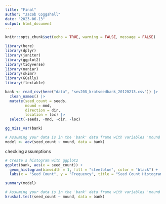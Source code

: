 ```yaml
---
title: "Final"
author: "Jacob Coggshall"
date: "2023-06-13"
output: html_document
---
```


```r
knitr::opts_chunk$set(echo = TRUE, warning = FALSE, message = FALSE)
```

```r
library(here)
library(dplyr)
library(janitor)
library(ggplot2)
library(tidyverse)
library(naniar)
library(skimr)
library(GGally)
library(flextable)
```

```r
bank <- read_csv(here("data", "sev208_kratseedbank_20120213.csv")) |>
  clean_names() |>
  mutate(seed_count = seeds,
         mound = mnd,
         direction = dir,
         location = loc) |>
  select(-seeds, -mnd, -dir, -loc)
```

```r
gg_miss_var(bank)
```

```r
# Assuming your data is in the 'bank' data frame with variables 'mound' and 'seed_count'
model <- aov(seed_count ~ mound, data = bank)
```

checking assumptions

```r
# Create a histogram with ggplot2
ggplot(bank, aes(x = seed_count)) +
  geom_histogram(binwidth = 1, fill = "steelblue", color = "black") +
  labs(x = "Seed Count", y = "Frequency", title = "Seed Count Histogram")
```


```r
summary(model)
```

```r
# Assuming your data is in the 'bank' data frame with variables 'mound' and 'seed_count'
kruskal.test(seed_count ~ mound, data = bank)
```

